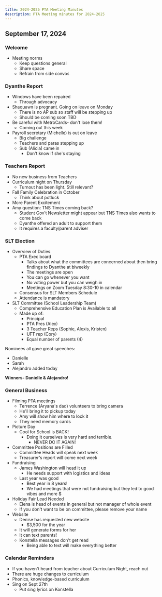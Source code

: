 ```yaml
---
title: 2024-2025 PTA Meeting Minutes
description: PTA Meeting minutes for 2024-2025
---
```


## September 17, 2024

### Welcome
- Meeting norms
  - Keep questions general
  - Share space
  - Refrain from side convos

### Dyanthe Report
- Windows have been repaired
  - Through advocacy
- Shaquawn is pregnant. Going on leave on Monday
  - There is no AP sub so staff will be stepping up
  - Should be coming soon TBD
- Be careful with MetroCards- don't lose them!
  - Coming out this week
- Payroll secretary (Michelle) is out on leave
  - Big challenge
  - Teachers and paras stepping up
  - Sub (Alicia) came in
    - Don't know if she's staying

### Teachers Report
- No new business from Teachers
- Curriculum night on Thursday
  - Turnout has been light. Still relevant?
- Fall Family Celebration in October
  - Think about potluck
- More Parent Excitement
- Amy question: TNS Times coming back?
  - Student Gov't Newsletter might appear but TNS Times also wants to come back
  - Dyanthe offered an adult to support them
  - It requires a faculty/parent adviser

### SLT Election
- Overview of Duties
  - PTA Exec board
    - Talks about what the committees are concerned about then bring findings to Dyanthe at biweekly
    - The meetings are open
    - You can go whenever you want
    - No voting power but you can weigh in
    - Meetings on Zoom Tuesday 8:30-10 in calendar
  - Consensus for SLT Members Schedule
  - Attendance is mandatory
- SLT Committee (School Leadership Team)
  - Comprehensive Education Plan is Available to all
  - Made up of:
    - Principal
    - PTA Pres (Alex)
    - 3 Teacher Reps (Sophie, Alexis, Kristen)
    - UFT rep (Cory)
    - Equal number of parents (4)

Nominees all gave great speeches:
- Danielle
- Sarah
- Alejandro added today

**Winners- Danielle & Alejandro!**

### General Business
- Filming PTA meetings
  - Terrence (Aryana's dad) volunteers to bring camera
  - He'll bring it to pickup today
  - Amy will show him where to lock it
  - They need memory cards
- Picture Day
  - Cool for School is BACK!
    - Doing it ourselves is very hard and terrible.
      - NEVER DO IT AGAIN!
- Committee Positions are Filled
  - Committee Heads will speak next week
  - Treasurer's report will come next week
- Fundraising
  - James Washington will head it up
    - He needs support with logistics and ideas
  - Last year was good
    - Best year in 8 years!
    - We had meetings that were not fundraising but they led to good vibes and more $
- Holiday Fair Lead Needed
  - Elena is head of events in general but not manager of whole event
  - If you don't want to be on committee, please remove your name
- Website
  - Denise has requested new website
    - $3,500 for the year
  - It will generate forms for her
  - It can text parents!
  - Konstella messages don't get read
    - Being able to text will make everything better

### Calendar Reminders
- If you haven't heard from teacher about Curriculum Night, reach out
- There are huge changes to curriculum
- Phonics, knowledge-based curriculum
- Sing on Sept 27th
  - Put sing lyrics on Konstella
